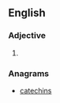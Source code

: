 ==English==

===Adjective===
{{head|en|adjective superlative form}}

# {{en-superlative of|chancy}}

===Anagrams===
* [[catechins#English|catechins]]